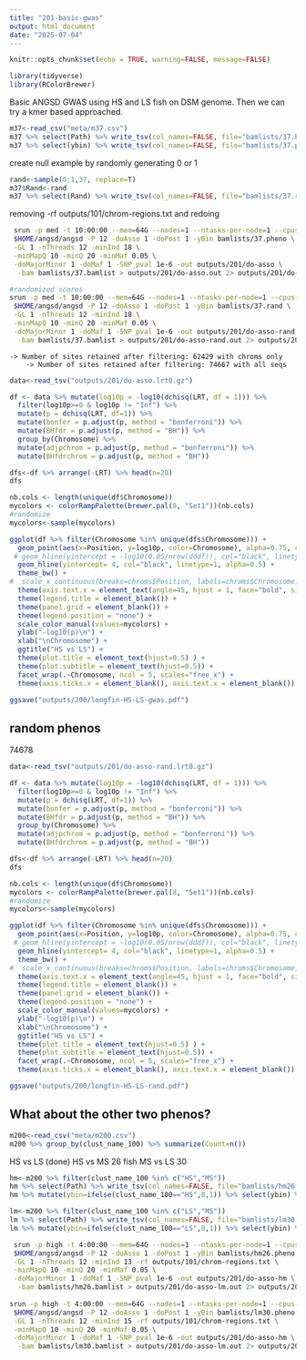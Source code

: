 ```yaml
---
title: "201-basic-gwas"
output: html_document
date: "2025-07-04"
---
```


```r
knitr::opts_chunk$set(echo = TRUE, warning=FALSE, message=FALSE)
```



```r
library(tidyverse)
library(RColorBrewer)
```

Basic ANGSD GWAS using HS and LS fish on DSM genome. Then we can try a kmer based approached. 

```r
m37<-read_csv("meta/m37.csv")
m37 %>% select(Path) %>% write_tsv(col_names=FALSE, file="bamlists/37.bamlist")
m37 %>% select(ybin) %>% write_tsv(col_names=FALSE, file="bamlists/37.pheno")
```

create null example by randomly generating 0 or 1
```r
rand<-sample(0:1,37, replace=T) 
m37$Rand<-rand 
m37 %>% select(Rand) %>% write_tsv(col_names=FALSE, file="bamlists/37.rand")
```

removing -rf outputs/101/chrom-regions.txt and redoing 
```sh
 srun -p med -t 10:00:00 --mem=64G --nodes=1 --ntasks-per-node=1 --cpus-per-task=12 \
 $HOME/angsd/angsd -P 12 -doAsso 1 -doPost 1 -yBin bamlists/37.pheno \
 -GL 1 -nThreads 12 -minInd 18 \
 -minMapQ 10 -minQ 20 -minMaf 0.05 \
 -doMajorMinor 1 -doMaf 1 -SNP_pval 1e-6 -out outputs/201/do-asso \
  -bam bamlists/37.bamlist > outputs/201/do-asso.out 2> outputs/201/do-asso.err &

#randomized scores  
srun -p med -t 10:00:00 --mem=64G --nodes=1 --ntasks-per-node=1 --cpus-per-task=12 \
 $HOME/angsd/angsd -P 12 -doAsso 1 -doPost 1 -yBin bamlists/37.rand \
 -GL 1 -nThreads 12 -minInd 18 \
 -minMapQ 10 -minQ 20 -minMaf 0.05 \
 -doMajorMinor 1 -doMaf 1 -SNP_pval 1e-6 -out outputs/201/do-asso-rand \
  -bam bamlists/37.bamlist > outputs/201/do-asso-rand.out 2> outputs/201/do-asso-rand.err &
```

	-> Number of sites retained after filtering: 62429 with chroms only
		-> Number of sites retained after filtering: 74667 with all seqs


```r
data<-read_tsv("outputs/201/do-asso.lrt0.gz")
```

```r
df <- data %>% mutate(log10p = -log10(dchisq(LRT, df = 1))) %>%
  filter(log10p>=0 & log10p != "Inf") %>%
  mutate(p = dchisq(LRT, df=1)) %>%
  mutate(bonfer = p.adjust(p, method = "bonferroni")) %>% 
  mutate(BHfdr = p.adjust(p, method = "BH")) %>%
  group_by(Chromosome) %>%
  mutate(adjpchrom = p.adjust(p, method = "bonferroni")) %>%
  mutate(BHfdrchrom = p.adjust(p, method = "BH"))

dfs<-df %>% arrange(-LRT) %>% head(n=20)
dfs
```

```r
nb.cols <- length(unique(df$Chromosome))
mycolors <- colorRampPalette(brewer.pal(8, "Set1"))(nb.cols)
#randomize
mycolors<-sample(mycolors)
```

```r
ggplot(df %>% filter(Chromosome %in% unique(dfs$Chromosome))) +
  geom_point(aes(x=Position, y=log10p, color=Chromosome), alpha=0.75, cex=0.5) +
 # geom_hline(yintercept = -log10(0.05/nrow(dddf)), col="black", linetype=2, alpha=0.5) +
  geom_hline(yintercept= 4, col="black", linetype=1, alpha=0.5) +
  theme_bw() +
#  scale_x_continuous(breaks=chroms$Position, labels=chroms$Chromosome) +
  theme(axis.text.x = element_text(angle=45, hjust = 1, face="bold", size=8)) +
  theme(legend.title = element_blank()) +
  theme(panel.grid = element_blank()) +
  theme(legend.position = "none") +
  scale_color_manual(values=mycolors) +
  ylab("-log10(p)\n") +
  xlab("\nChromosome") +
  ggtitle("HS vs LS") +
  theme(plot.title = element_text(hjust=0.5) ) +
  theme(plot.subtitle = element_text(hjust=0.5)) +
  facet_wrap(.~Chromosome, ncol = 5, scales="free_x") +
  theme(axis.ticks.x = element_blank(), axis.text.x = element_blank())

ggsave("outputs/200/longfin-HS-LS-gwas.pdf")
```

## random phenos

74678 
```r
data<-read_tsv("outputs/201/do-asso-rand.lrt0.gz")
```

```r
df <- data %>% mutate(log10p = -log10(dchisq(LRT, df = 1))) %>%
  filter(log10p>=0 & log10p != "Inf") %>%
  mutate(p = dchisq(LRT, df=1)) %>%
  mutate(bonfer = p.adjust(p, method = "bonferroni")) %>% 
  mutate(BHfdr = p.adjust(p, method = "BH")) %>%
  group_by(Chromosome) %>%
  mutate(adjpchrom = p.adjust(p, method = "bonferroni")) %>%
  mutate(BHfdrchrom = p.adjust(p, method = "BH"))

dfs<-df %>% arrange(-LRT) %>% head(n=20)
dfs
```

```r
nb.cols <- length(unique(df$Chromosome))
mycolors <- colorRampPalette(brewer.pal(8, "Set1"))(nb.cols)
#randomize
mycolors<-sample(mycolors)
```

```r
ggplot(df %>% filter(Chromosome %in% unique(dfs$Chromosome))) +
  geom_point(aes(x=Position, y=log10p, color=Chromosome), alpha=0.75, cex=0.5) +
 # geom_hline(yintercept = -log10(0.05/nrow(dddf)), col="black", linetype=2, alpha=0.5) +
  geom_hline(yintercept= 4, col="black", linetype=1, alpha=0.5) +
  theme_bw() +
#  scale_x_continuous(breaks=chroms$Position, labels=chroms$Chromosome) +
  theme(axis.text.x = element_text(angle=45, hjust = 1, face="bold", size=8)) +
  theme(legend.title = element_blank()) +
  theme(panel.grid = element_blank()) +
  theme(legend.position = "none") +
  scale_color_manual(values=mycolors) +
  ylab("-log10(p)\n") +
  xlab("\nChromosome") +
  ggtitle("HS vs LS") +
  theme(plot.title = element_text(hjust=0.5) ) +
  theme(plot.subtitle = element_text(hjust=0.5)) +
  facet_wrap(.~Chromosome, ncol = 5, scales="free_x") +
  theme(axis.ticks.x = element_blank(), axis.text.x = element_blank())

ggsave("outputs/200/longfin-HS-LS-rand.pdf")
```



## What about the other two phenos?

```r
m200<-read_csv("meta/m200.csv")
m200 %>% group_by(clust_name_100) %>% summarize(Count=n())
```

HS vs LS (done)
HS vs MS 26 fish
MS vs LS 30

```r
hm<-m200 %>% filter(clust_name_100 %in% c("HS","MS")) 
hm %>% select(Path) %>% write_tsv(col_names=FALSE, file="bamlists/hm26.bamlist")
hm %>% mutate(ybin=ifelse(clust_name_100=="HS",0,1)) %>% select(ybin) %>% write_tsv(col_names=FALSE, file="bamlists/hm26.pheno")

lm<-m200 %>% filter(clust_name_100 %in% c("LS","MS")) 
lm %>% select(Path) %>% write_tsv(col_names=FALSE, file="bamlists/lm30.bamlist")
lm %>% mutate(ybin=ifelse(clust_name_100=="LS",0,1)) %>% select(ybin) %>% write_tsv(col_names=FALSE, file="bamlists/lm30.pheno")
```



```sh
 srun -p high -t 4:00:00 --mem=64G --nodes=1 --ntasks-per-node=1 --cpus-per-task=12 \
 $HOME/angsd/angsd -P 12 -doAsso 1 -doPost 1 -yBin bamlists/hm26.pheno \
 -GL 1 -nThreads 12 -minInd 13 -rf outputs/101/chrom-regions.txt \
 -minMapQ 10 -minQ 20 -minMaf 0.05 \
 -doMajorMinor 1 -doMaf 1 -SNP_pval 1e-6 -out outputs/201/do-asso-hm \
  -bam bamlists/hm26.bamlist > outputs/201/do-asso-lm.out 2> outputs/201/do-asso-hm.err &
  
srun -p high -t 4:00:00 --mem=64G --nodes=1 --ntasks-per-node=1 --cpus-per-task=12 \
 $HOME/angsd/angsd -P 12 -doAsso 1 -doPost 1 -yBin bamlists/lm30.pheno \
 -GL 1 -nThreads 12 -minInd 15 -rf outputs/101/chrom-regions.txt \
 -minMapQ 10 -minQ 20 -minMaf 0.05 \
 -doMajorMinor 1 -doMaf 1 -SNP_pval 1e-6 -out outputs/201/do-asso-hm \
  -bam bamlists/lm30.bamlist > outputs/201/do-asso-lm.out 2> outputs/201/do-asso-lm.err &

```